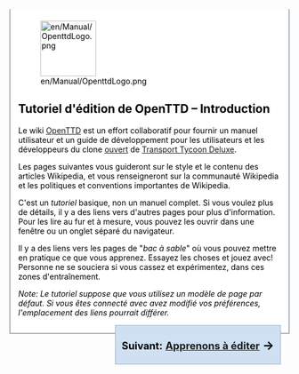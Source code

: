 {{fr/Archive/Community/Navtab Tutoriel}}

<div style="border:2px solid #A3B1BF; padding:.5em 1em 1em 1em; border-top:none; background-color:#fff; color:#000">

[[File:en/Manual/OpenttdLogo.png|right|100px]]
== Tutoriel d'édition de OpenTTD – Introduction ==
Le wiki [[fr/Manual/Main Page|OpenTTD]] est un effort collaboratif pour fournir un manuel utilisateur et un guide de développement pour les utilisateurs et les développeurs du clone [http://www.opensource.org/ ouvert] de [[fr/Archive/OpenTTD/Transport Tycoon Deluxe|Transport Tycoon Deluxe]].

Les pages suivantes vous guideront sur le style et le contenu des articles Wikipedia, et vous renseigneront sur la communauté Wikipedia et les politiques et conventions importantes de Wikipedia.

C'est un ''tutoriel'' basique, non un manuel complet. Si vous voulez plus de détails, il y a des liens vers d'autres pages pour plus d'information. Pour les lire au fur et à mesure, vous pouvez les ouvrir dans une fenêtre ou un onglet séparé du navigateur.

Il y a des liens vers les pages de "''bac à sable''" où vous pouvez mettre en pratique ce que vous apprenez. Essayez les choses et jouez avec! Personne ne se souciera si vous cassez et expérimentez, dans ces zones d'entraînement.

<p style="font-size:85%">''Note: Le tutoriel suppose que vous utilisez un modèle de page par défaut. Si vous êtes connecté avec avez modifié vos préférences, l'emplacement des liens pourrait différer.''</p> 

<div style="float:right; margin-top: 0.0em; margin-bottom:3px; background-color: #cee0f2; padding: .2em .6em; font-size: 130%; border:1px solid #A3B1BF;">'''Suivant:''' '''[[fr/Archive/Community/Tutoriel d'édition|Apprenons à éditer]]''' <span style="font-size: larger; font-weight: bold;">→</span>
</div></div>

